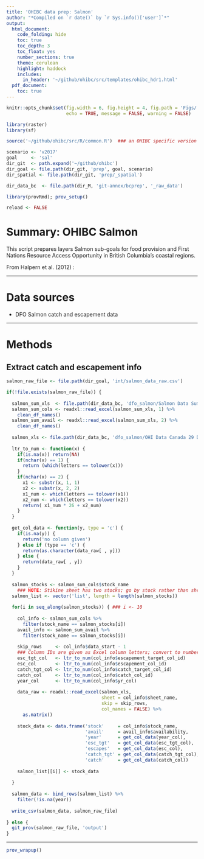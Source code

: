 ```yaml
---
title: 'OHIBC data prep: Salmon'
author: "*Compiled on `r date()` by `r Sys.info()['user']`*"
output: 
  html_document:
    code_folding: hide
    toc: true
    toc_depth: 3
    toc_float: yes
    number_sections: true
    theme: cerulean
    highlight: haddock
    includes: 
      in_header: '~/github/ohibc/src/templates/ohibc_hdr1.html'
  pdf_document:
    toc: true
---
```


``` r

knitr::opts_chunk$set(fig.width = 6, fig.height = 4, fig.path = 'Figs/',
                      echo = TRUE, message = FALSE, warning = FALSE)

library(raster)
library(sf)

source('~/github/ohibc/src/R/common.R')  ### an OHIBC specific version of common.R

scenario <- 'v2017'
goal     <- 'sal'
dir_git  <- path.expand('~/github/ohibc')
dir_goal <- file.path(dir_git, 'prep', goal, scenario)
dir_spatial <- file.path(dir_git, 'prep/_spatial')

dir_data_bc  <- file.path(dir_M, 'git-annex/bcprep', '_raw_data')

library(provRmd); prov_setup()

reload <- FALSE


```

# Summary: OHIBC Salmon

This script prepares layers Salmon sub-goals for food provision and First Nations Resource Access Opportunity in British Columbia's coastal regions.  

From Halpern et al. (2012) :


-----

# Data sources

* DFO Salmon catch and escapement data

-----

# Methods

## Extract catch and escapement info

``` r

salmon_raw_file <- file.path(dir_goal, 'int/salmon_data_raw.csv')

if(!file.exists(salmon_raw_file)) {
  
  salmon_sum_xls  <- file.path(dir_data_bc, 'dfo_salmon/Salmon Data Summary.xlsx')
  salmon_sum_cols <- readxl::read_excel(salmon_sum_xls, 1) %>%
    clean_df_names()
  salmon_sum_avail <- readxl::read_excel(salmon_sum_xls, 2) %>%
    clean_df_names()
  
  salmon_xls <- file.path(dir_data_bc, 'dfo_salmon/OHI Data Canada 29 Dec 2017.xlsx')
  
  ltr_to_num <- function(x) {
    if(is.na(x)) return(NA)
    if(nchar(x) == 1) {
      return (which(letters == tolower(x)))
    }
    if(nchar(x) == 2) {
      x1 <- substr(x, 1, 1)
      x2 <- substr(x, 2, 2)
      x1_num <- which(letters == tolower(x1))
      x2_num <- which(letters == tolower(x2))
      return( x1_num * 26 + x2_num)
    }
  }
  
  get_col_data <- function(y, type = 'c') {
    if(is.na(y)) {
      return('no column given')
    } else if (type == 'c') {
      return(as.character(data_raw[ , y]))
    } else {
      return(data_raw[ , y])
    }
  }
  
  salmon_stocks <- salmon_sum_cols$stock_name
    ### NOTE: Stikine sheet has two stocks; go by stock rather than sheet!
  salmon_list <- vector('list', length = length(salmon_stocks))
  
  for(i in seq_along(salmon_stocks)) { ### i <- 10
    
    col_info <- salmon_sum_cols %>%
      filter(stock_name == salmon_stocks[i])
    avail_info <- salmon_sum_avail %>%
      filter(stock_name == salmon_stocks[i])
  
    skip_rows     <- col_info$data_start - 1
    ### Column IDs are given as Excel column letters; convert to number
    esc_tgt_col   <- ltr_to_num(col_info$escapement_target_col_id)
    esc_col       <- ltr_to_num(col_info$escapement_col_id)
    catch_tgt_col <- ltr_to_num(col_info$catch_target_col_id)
    catch_col     <- ltr_to_num(col_info$catch_col_id)
    year_col      <- ltr_to_num(col_info$yr_col)
    
    data_raw <- readxl::read_excel(salmon_xls, 
                                   sheet = col_info$sheet_name,
                                   skip = skip_rows,
                                   col_names = FALSE) %>%
      as.matrix()
    
    stock_data <- data.frame('stock'     = col_info$stock_name,
                             'avail'     = avail_info$availability,
                             'year'      = get_col_data(year_col),
                             'esc_tgt'   = get_col_data(esc_tgt_col),
                             'escapes'   = get_col_data(esc_col),
                             'catch_tgt' = get_col_data(catch_tgt_col),
                             'catch'     = get_col_data(catch_col))
  
    salmon_list[[i]] <- stock_data
  
  }
  
  salmon_data <- bind_rows(salmon_list) %>%
    filter(!is.na(year))
  
  write_csv(salmon_data, salmon_raw_file)
  
} else {
  git_prov(salmon_raw_file, 'output')
}

```

-----

``` r

prov_wrapup()

```
